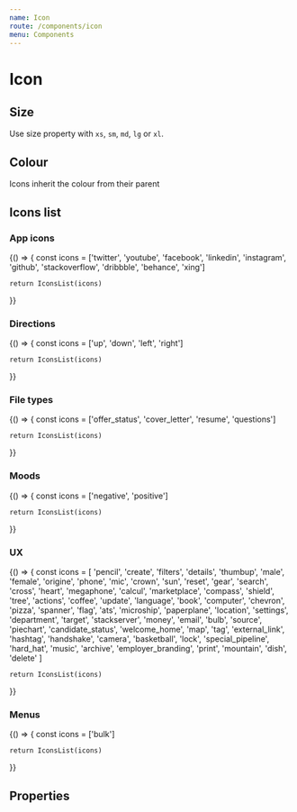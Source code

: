 ```yaml
---
name: Icon
route: /components/icon
menu: Components
---
```




# Icon

## Size

Use size property with `xs`, `sm`, `md`, `lg` or `xl`.

<Playground>
  <Icon name="twitter" size="xs" />
  <Icon name="twitter" size="sm" />
  <Icon name="twitter" size="md" />
  <Icon name="twitter" size="lg" />
  <Icon name="twitter" size="xl" />
</Playground>

## Colour

Icons inherit the colour from their parent

<Playground>
  <div style={{ display: 'flex' }}>
    <div style={{ color: 'blue' }}>
      <Icon name="twitter" size="xl" />
    </div>
    <div style={{ color: 'orange' }}>
      <Icon name="twitter" size="xl" />
    </div>
    <div style={{ color: 'green' }}>
      <Icon name="twitter" size="xl" />
    </div>
  </div>
</Playground>

## Icons list

### App icons

<Playground>
  {() => {
    const icons = ['twitter', 'youtube', 'facebook', 'linkedin', 'instagram', 'github', 'stackoverflow', 'dribbble', 'behance', 'xing']

    return IconsList(icons)

}}

</Playground>

### Directions

<Playground>
  {() => {
    const icons = ['up', 'down', 'left', 'right']

    return IconsList(icons)

}}

</Playground>

### File types

<Playground>
  {() => {
    const icons = ['offer_status', 'cover_letter', 'resume', 'questions']

    return IconsList(icons)

}}

</Playground>

### Moods

<Playground>
  {() => {
    const icons = ['negative', 'positive']

    return IconsList(icons)

}}

</Playground>

### UX

<Playground>
  {() => {
    const icons = [
  'pencil',
  'create',
  'filters',
  'details',
  'thumbup',
  'male',
  'female',
  'origine',
  'phone',
  'mic',
  'crown',
  'sun',
  'reset',
  'gear',
  'search',
  'cross',
  'heart',
  'megaphone',
  'calcul',
  'marketplace',
  'compass',
  'shield',
  'tree',
  'actions',
  'coffee',
  'update',
  'language',
  'book',
  'computer',
  'chevron',
  'pizza',
  'spanner',
  'flag',
  'ats',
  'microship',
  'paperplane',
  'location',
  'settings',
  'department',
  'target',
  'stackserver',
  'money',
  'email',
  'bulb',
  'source',
  'piechart',
  'candidate_status',
  'welcome_home',
  'map',
  'tag',
  'external_link',
  'hashtag',
  'handshake',
  'camera',
  'basketball',
  'lock',
  'special_pipeline',
  'hard_hat',
  'music',
  'archive',
  'employer_branding',
  'print',
  'mountain',
  'dish',
  'delete'
]

    return IconsList(icons)

}}

</Playground>

### Menus

<Playground>
  {() => {
    const icons = ['bulk']

    return IconsList(icons)

}}

</Playground>

## Properties

<PropsTable of={Icon} />

